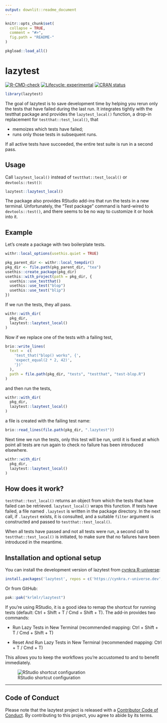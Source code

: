 ```yaml
---
output: downlit::readme_document
---
```


<!-- README.md is generated from README.Rmd. Please edit that file -->

```r
knitr::opts_chunk$set(
  collapse = TRUE,
  comment = "#>",
  fig.path = "README-"
)

pkgload::load_all()
```


# lazytest

<!-- badges: start -->
[![R-CMD-check](https://github.com/krlmlr/lazytest/actions/workflows/R-CMD-check.yaml/badge.svg)](https://github.com/krlmlr/lazytest/actions/workflows/R-CMD-check.yaml)
[![Lifecycle: experimental](https://img.shields.io/badge/lifecycle-experimental-orange.svg)](https://lifecycle.r-lib.org/articles/stages.html#experimental)
[![CRAN status](https://www.r-pkg.org/badges/version/lazytest)](https://CRAN.R-project.org/package=lazytest)
<!-- badges: end -->

```r
library(lazytest)
```

The goal of lazytest is to save development time by helping you rerun only the tests that have failed during the last run.
It integrates tightly with the testthat package and provides the `lazytest_local()` function, a drop-in replacement for `testthat::test_local()`, that 

- memoizes which tests have failed;
- runs only those tests in subsequent runs.

If all active tests have succeeded, the entire test suite is run in a second pass.

## Usage

Call `lazytest_local()` instead of `testthat::test_local()` or `devtools::test()`:

```r
lazytest::lazytest_local()
```

The package also provides RStudio add-ins that run the tests in a new terminal.
Unfortunately, the "Test package" command is hard-wired to `devtools::test()`, and there seems to be no way to customize it or hook into it.

## Example

Let's create a package with two boilerplate tests.

```r
withr::local_options(usethis.quiet = TRUE)

pkg_parent_dir <- withr::local_tempdir()
pkg_dir <- file.path(pkg_parent_dir, "tea")
usethis::create_package(pkg_dir)
usethis::with_project(path = pkg_dir, {
  usethis::use_testthat()
  usethis::use_test("blop")
  usethis::use_test("blip")
})

```

If we run the tests, they all pass.

```r
withr::with_dir(
  pkg_dir,
  lazytest::lazytest_local()
)
```

Now if we replace one of the tests with a failing test,

```r
brio::write_lines(
  text =  c(
    'test_that("blop() works", {',
    'expect_equal(2 * 2, 42)',
    '})'
  ),
  path = file.path(pkg_dir, "tests", "testthat", "test-blop.R")   
)

```

and then run the tests,

```r
withr::with_dir(
  pkg_dir,
  lazytest::lazytest_local()
)
```

a file is created with the failing test name:

```r
brio::read_lines(file.path(pkg_dir, ".lazytest"))
```

Next time we run the tests, only this test will be run, until it is fixed at which point all tests are run again to check no failure has been introduced elsewhere.

```r
withr::with_dir(
  pkg_dir,
  lazytest::lazytest_local()
)
```

## How does it work?

`testthat::test_local()` returns an object from which the tests that have failed can be retrieved.
`lazytest_local()` wraps this function.
If tests have failed, a file named `.lazytest` is written in the package directory.
In the next call, if `.lazytest` exists, it is consulted, and a suitable `filter` argument is constructed and passed to `testthat::test_local()`.

When all tests have passed and not all tests were run, a second call to `testthat::test_local()` is initiated, to make sure that no failures have been introduced in the meantime.


## Installation and optional setup

You can install the development version of lazytest from [cynkra R-universe](https://cynkra.r-universe.dev/):

``` r
install.packages('lazytest', repos = c('https://cynkra.r-universe.dev', 'https://cloud.r-project.org'))
```

Or from GitHub:

``` r
pak::pak("krlmlr/lazytest")
```

If you're using RStudio, it is a good idea to remap the shortcut for running tests (default: Ctrl + Shift + T / Cmd + Shift + T).
The add-in provides two commands:

- Run Lazy Tests in New Terminal (recommended mapping: Ctrl + Shift + T / Cmd + Shift + T)

- Reset And Run Lazy Tests in New Terminal (recommended mapping: Ctrl + T / Cmd + T)

This allows you to keep the workflows you're accustomed to and to benefit immediately.

![RStudio shortcut configuration](https://github.com/krlmlr/lazytest/raw/main/readme/rstudio-kb.png)

---

## Code of Conduct

Please note that the lazytest project is released with a [Contributor Code of Conduct](https://contributor-covenant.org/version/2/1/CODE_OF_CONDUCT.html). By contributing to this project, you agree to abide by its terms.
